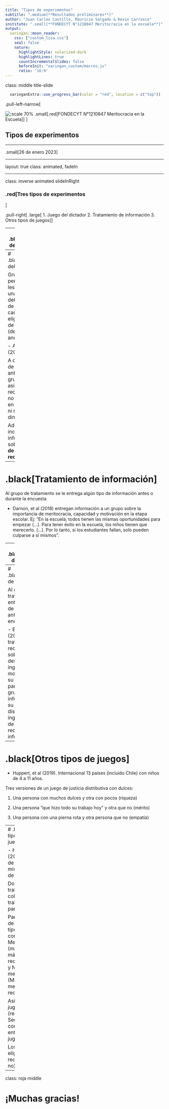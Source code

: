 ```yaml
---
title: "Tipos de experimentos"
subtitle: ".medium[**Resultados preliminares**]"
author: "Juan Carlos Castillo, Mauricio Salgado & Kevin Carrasco"
institute: ".small[**FONDECYT N°1210847 Meritocracia en la escuela**]"
output:
  xaringan::moon_reader:
    css: ["custom_lisa.css"]
    seal: false
    nature:
      highlightStyle: solarized-dark
      highlightLines: true
      countIncrementalSlides: false
      beforeInit: "xaringan_custom/macros.js"
      ratio: '16:9'
---
```


class: middle title-slide

```r
  xaringanExtra::use_progress_bar(color = "red", location = c("top"))
```

.pull-left-narrow[


![:scale 70%](images/edumer.png)
.small[.red[FONDECYT N°1210847 Meritocracia en la Escuela]
]
]



## Tipos de experimentos



----

.small[26 de enero 2023]


---

layout: true
class: animated, fadeIn


---


class: inverse animated slideInRight

### .red[Tres tipos de experimentos
]

.pull-right[
.large[
1. Juego del dictador
2. Tratamiento de información
3. Otros tipos de juegos
]
]

---
# .black[Juego del dictador]

Grupos de 4 personas. Se les reparte una cantidad determinada de dinero y cada uno elige la forma de repartirlo (de forma anónima)

  - Barr, et al (2015) & Aguiar, et al (2021):

Dos tipos de grupos. Un grupo realiza una tarea de esfuerzo y el otro no. Al grupo de esfuerzo se le asigna el dinero según su productividad, al otro grupo se le asigna de manera aleatoria

---
# .black[Juego del dictador]

Grupos de 4 personas. Se les reparte una cantidad determinada de dinero y cada uno elige la forma de repartirlo (de forma anónima)

  - Almås, et al (2016):
  
A diferencia de los anteriores, el grupo que asigna las recompensas no participa en las tareas ni recibe dinero
  
Además incluyen información sobre **costos de redistribución**

---
# .black[Tratamiento de información]

Al grupo de tratamiento se le entrega algún tipo de información antes o durante la encuesta

  - Darnon, et al (2018) entregan información a un grupo sobre la importancia de meritocracia, capacidad y motivación en la etapa escolar. Ej: "En la escuela, todos tienen las mismas oportunidades para empezar (...). Para tener éxito en la escuela, los niños tienen que merecerlo. (...). Por lo tanto, si los estudiantes fallan, solo pueden culparse a sí mismos".
  
---
# .black[Tratamiento de información]

Al grupo de tratamiento se le entrega algún tipo de información antes o durante la encuesta

  - Batruch, et al (2022) además de información similar al experimento anterior, entregan información a otro grupo sobre las fallas del sistema educativo. Ej: “Si bien la desventaja educativa es un problema en todo el mundo, el problema es especialmente pronunciado en Australia. Esto significa que todavía hay muchas barreras incluso para los estudiantes australianos que trabajan duro para salir adelante en el sistema educativo”. 
  
  - También complementan estos enunciados con información estadística.
  
---
# .black[Tratamiento de información]

Al grupo de tratamiento se le entrega algún tipo de información antes o durante la encuesta
  
  - En Mijs & Hoy (2021) el grupo de tratamiento A recibió información sobre el nivel de desigualdad de ingresos y movilidad social en su país; los participantes del grupo B recibieron información sobre su posición en la distribución del ingreso, y el grupo de control no recibió información.

---
# .black[Otros tipos de juegos]

  - Huppert, et al (2019). Internacional 13 países (incluido Chile) con niños de 4 a 11 años.

Tres versiones de un juego de justicia distributiva con dulces:
  
  1. Una persona con muchos dulces y otra con pocos (riqueza)
  
  2. Una persona "que hizo todo su trabajo hoy" y otra que no (mérito)
  
  3. Una persona con una pierna rota y otra persona que no (empatía)
  
---
# .black[Otros tipos de juegos]

  - Hamann, et al (2014). Parejas de niños del mismo sexo y de tres años
  
Dos tipos de trabajo: colaborativo y trabajo paralelo. 
  
Para cada tipo de trabajo, dos tipos de condiciones: Merecedor (más trabajo, más recompensas) y No merecedor (Más trabajo, menos recompensas).

Asignación de juguetes (recompensas). Según la condición, se le entregan 3 o 1 juguete.

Los niños eligen si redistribuir (o no)

---
class: roja middle

# ¡Muchas gracias!


